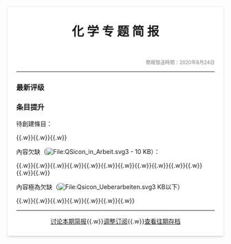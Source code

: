 <div style="height: 10px;"></div>
<div style="max-width: 1000px; position: relative; border:1px solid #EEE; margin:20px auto 0 auto; padding:10px 20px; position:relative; box-shadow: 0px 3px 5px -2px rgba(0, 0, 0, 0.25); border-radius: 3px; background:#FFF;">
<div style="order: 1; flex: 1; text-align: center; font-size: 2em; font-family: serif; font-weight: bold; line-height: 1.5em; padding-bottom: 0.05em;">
<div style="font-family: serif;">化 学 专 题 简 报</div></div>
<div style="text-align: right; font-size: 0.8em;">
<div style="color:#808080; ">簡報發送時間：2020年8月24日</div></div>
----

=== 最新评级 ===
{{Portal:化学/化学专题简报/2020-08/template}}

=== 条目提升 ===
<p>待創建條目：</p>
<p>{{nowrap begin}}{{va|硫化合物}}{{.w}}{{va|硅化合物}}{{.w}}{{va|材料化學}}{{.w}}{{va|等瓣相似原理}}{{nowrap end}}</p>
<p>內容欠缺（[[File:QSicon_in_Arbeit.svg|File:QSicon_in_Arbeit.svg]]3 - 10 KB）：</p>
<p>{{nowrap begin}}{{va|自由基}}{{.w}}{{va|叠氮化合物}}{{.w}}{{va|亲核取代反应}}{{va|亲核加成反应}}{{.w}}{{.w}}{{va|芳香烃}}{{.w}}{{va|亲核加成反应}}{{.w}}{{va|环氧化合物}}{{.w}}{{va|斯文氧化反应}}{{.w}}{{va|硝基化合物}}{{.w}}{{va|酸酐}}{{.w}}{{va|环烷烃}}{{.w}}{{va|胺}}{{.w}}{{va|有机反应}}{{.w}}{{va|酰卤}}{{nowrap end}}</p>
<p>內容極為欠缺（[[File:Qsicon_Ueberarbeiten.svg|File:Qsicon_Ueberarbeiten.svg]]3 KB以下）</p>
<p>{{nowrap begin}}{{va|卤代烷}}{{.w}}{{va|亲电取代反应}}{{.w}}{{va|親電加成反應}}{{.w}}{{va|重排反應}}{{.w}}{{va|聚合反應}}{{.w}}{{va|有機氧化還原反應}}{{.w}}{{va|人名反應}}{{.w}}{{va|酰胺}}{{nowrap end}}</p>

----
<center>
[[Portal_talk:化学/化学专题简报/2020-08|讨论本期简报]]{{.w}}[[Portal:化学/化学专题简报/List_S|调整订阅]]{{.w}}[[Portal:化学/化学专题简报/存档|查看往期存档]]
</center>
</div>